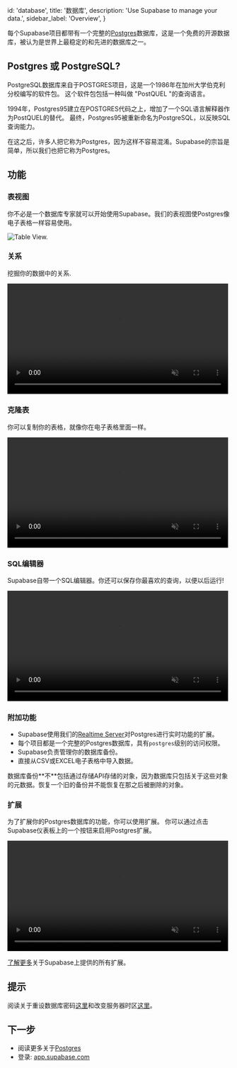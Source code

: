 
  id: 'database',
  title: '数据库',
  description: 'Use Supabase to manage your data.',
  sidebar_label: 'Overview',
}

每个Supabase项目都带有一个完整的[Postgres](https://www.postgresql.org/)数据库，这是一个免费的开源数据库，被认为是世界上最稳定的和先进的数据库之一。


## Postgres 或 PostgreSQL?

PostgreSQL数据库来自于POSTGRES项目，这是一个1986年在加州大学伯克利分校编写的软件包。
这个软件包包括一种叫做 "PostQUEL "的查询语言。

1994年，Postgres95建立在POSTGRES代码之上，增加了一个SQL语言解释器作为PostQUEL的替代。
最终，Postgres95被重新命名为PostgreSQL，以反映SQL查询能力。

在这之后，许多人把它称为Postgres，因为这样不容易混淆。Supabase的宗旨是简单，所以我们也把它称为Postgres。


## 功能

### 表视图

你不必是一个数据库专家就可以开始使用Supabase。我们的表视图使Postgres像电子表格一样容易使用。

![Table View.](/docs/img/table-view.png)

### 关系

挖掘你的数据中的关系.

<video width="99%" loop="" muted="" playsInline="" controls="true">
  <source src="/docs/videos/relational-drilldown-zoom.mp4" type="video/mp4" />
</video>

### 克隆表

你可以复制你的表格，就像你在电子表格里面一样。

<video width="99%" muted playsInline controls={true}>
  <source src="/docs/videos/duplicate-tables.mp4" type="video/mp4" muted playsInline />
</video>

### SQL编辑器

Supabase自带一个SQL编辑器。你还可以保存你最喜欢的查询，以便以后运行!

<video width="99%" muted playsInline controls={true}>
  <source src="/docs/videos/favorites.mp4" type="video/mp4" muted playsInline />
</video>

### 附加功能

- Supabase使用我们的[Realtime Server](https://github.com/supabase/realtime)对Postgres进行实时功能的扩展。
- 每个项目都是一个完整的Postgres数据库，具有`postgres`级别的访问权限。
- Supabase负责管理你的数据库备份。
- 直接从CSV或EXCEL电子表格中导入数据。

<Admonition type="note">
数据库备份**不**包括通过存储API存储的对象，因为数据库只包括关于这些对象的元数据。恢复一个旧的备份并不能恢复在那之后被删除的对象。

</Admonition>

### 扩展

为了扩展你的Postgres数据库的功能，你可以使用扩展。
你可以通过点击Supabase仪表板上的一个按钮来启用Postgres扩展。

<video width="99%" muted playsInline controls={true}>
  <source src="/docs/videos/toggle-extensions.mp4" type="video/mp4" muted playsInline />
</video>

[了解更多](/docs/guides/database/extensions)关于Supabase上提供的所有扩展。

## 提示

阅读关于重设数据库密码[这里](/docs/guides/database/managing-passwords)和改变服务器时区[这里](/docs/guides/database/managing-timezones)。


## 下一步

- 阅读更多关于[Postgres](/docs/postgres/server/about)
- 登录: [app.supabase.com](https://app.supabase.com)


